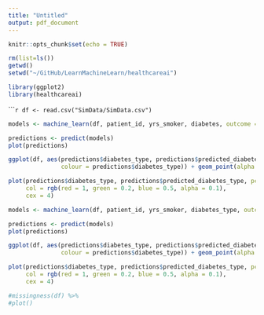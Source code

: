 ```yaml
---
title: "Untitled"
output: pdf_document
---
```


```r
knitr::opts_chunk$set(echo = TRUE)
```


```r
rm(list=ls())
getwd()
setwd("~/GitHub/LearnMachineLearn/healthcareai")

library(ggplot2)
library(healthcareai)
```


``````r
df <- read.csv("SimData/SimData.csv")
```


```r
models <- machine_learn(df, patient_id, yrs_smoker, diabetes, outcome = diabetes_type)
```


```r
predictions <- predict(models)
plot(predictions)

ggplot(df, aes(predictions$diabetes_type, predictions$predicted_diabetes_type, 
               colour = predictions$diabetes_type)) + geom_point(alpha = 0.1)

plot(predictions$diabetes_type, predictions$predicted_diabetes_type, pch=19,
     col = rgb(red = 1, green = 0.2, blue = 0.5, alpha = 0.1),
     cex = 4)
```



```r
models <- machine_learn(df, patient_id, yrs_smoker, diabetes_type, outcome = diabetes)
```


```r
predictions <- predict(models)
plot(predictions)

ggplot(df, aes(predictions$diabetes_type, predictions$predicted_diabetes_type, 
               colour = predictions$diabetes_type)) + geom_point(alpha = 0.1)

plot(predictions$diabetes_type, predictions$predicted_diabetes_type, pch=19,
     col = rgb(red = 1, green = 0.2, blue = 0.5, alpha = 0.1),
     cex = 4)
```


```r
#missingness(df) %>% 
#plot()
```
